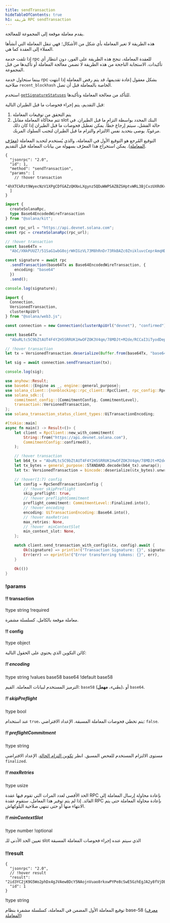 ```yaml
---
title: sendTransaction
hideTableOfContents: true
h1: طريقة RPC sendTransaction
---
```


يقدم معاملة موقعة إلى المجموعة للمعالجة.

هذه الطريقة لا تغير المعاملة بأي شكل من الأشكال؛ فهي تنقل المعاملة التي أنشأها
العملاء إلى العقدة كما هي.

إذا تلقت خدمة rpc للعقدة المعاملة، تنجح هذه الطريقة على الفور، دون انتظار أي
تأكيدات. الاستجابة الناجحة من هذه الطريقة لا تضمن معالجة المعاملة أو تأكيدها من
قبل المجموعة.

بينما ستحاول خدمة rpc بشكل معقول إعادة تقديمها، قد يتم رفض المعاملة إذا انتهت
صلاحية `recent_blockhash` الخاصة بالمعاملة قبل أن تصل.

استخدم [`getSignatureStatuses`](/docs/rpc/http/getsignaturestatuses) للتأكد من
معالجة المعاملة وتأكيدها.

قبل التقديم، يتم إجراء فحوصات ما قبل الطيران التالية:

1. يتم التحقق من توقيعات المعاملة
2. تتم محاكاة المعاملة مقابل slot البنك المحدد بواسطة التزام ما قبل الطيران. في
   حالة الفشل، سيتم إرجاع خطأ. يمكن تعطيل فحوصات ما قبل الطيران إذا كان ذلك
   مرغوبًا. يوصى بتحديد نفس الالتزام والتزام ما قبل الطيران لتجنب السلوك المربك.

التوقيع المُرجع هو التوقيع الأول في المعاملة، والذي يُستخدم لتحديد المعاملة
([معرّف المعاملة](/docs/references/terminology#transaction-id)). يمكن استخراج
هذا المعرّف بسهولة من بيانات المعاملة قبل التقديم.

<APIMethod>

```jsonc !!request curl
{
  "jsonrpc": "2.0",
  "id": 1,
  "method": "sendTransaction",
  "params": [
    // !hover transaction
    "4hXTCkRzt9WyecNzV1XPgCDfGAZzQKNxLXgynz5QDuWWPSAZBZSHptvWRL3BjCvzUXRdKvHL2b7yGrRQcWyaqsaBCncVG7BFggS8w9snUts67BSh3EqKpXLUm5UMHfD7ZBe9GhARjbNQMLJ1QD3Spr6oMTBU6EhdB4RD8CP2xUxr2u3d6fos36PD98XS6oX8TQjLpsMwncs5DAMiD4nNnR8NBfyghGCWvCVifVwvA8B8TJxE1aiyiv2L429BCWfyzAme5sZW8rDb14NeCQHhZbtNqfXhcp2tAnaAT"
  ]
}
```

```ts !!request title="Kit"
import {
  createSolanaRpc,
  type Base64EncodedWireTransaction
} from "@solana/kit";

const rpc_url = "https://api.devnet.solana.com";
const rpc = createSolanaRpc(rpc_url);

// !hover transaction
const base64Tx =
  "AbC/XNkPUUZ7/51SaG1wbG0ojrWHIGzVL73M8hRnDr73RkBAZc0ZnikluvcCeprAmqHDJrcPxPUbvEJMVBIiVQeAAQABAzfDSQC/GjcggrLsDpYz7jAlT+Gca846HqtFb8UQMM9cCWPIi4AX32PV8HrY7/1WgoRc3IATttceZsUMeQ1qx7UAAAAAAAAAAAAAAAAAAAAAAAAAAAAAAAAAAAAAAAAAAIgsVWEgMTiOYp63gTtuYGw+izfm6wKQdivpiXQBpNnYAQICAAEMAgAAAEBCDwAAAAAAAA==";

const signature = await rpc
  .sendTransaction(base64Tx as Base64EncodedWireTransaction, {
    encoding: "base64"
  })
  .send();

console.log(signature);
```

```ts !!request title="web3.js"
import {
  Connection,
  VersionedTransaction,
  clusterApiUrl
} from "@solana/web3.js";

const connection = new Connection(clusterApiUrl("devnet"), "confirmed");

const base64Tx =
  "AbuRLtc5C9bZtAUT4F4Y2H5SRRUK1HwOFZOK3V4qm/78MDJt+M2de/RCCaI3iTyodDepmrkUWbss0XRHS0lk5AOAAQABAzfDSQC/GjcggrLsDpYz7jAlT+Gca846HqtFb8UQMM9cCWPIi4AX32PV8HrY7/1WgoRc3IATttceZsUMeQ1qx7UAAAAAAAAAAAAAAAAAAAAAAAAAAAAAAAAAAAAAAAAAAD2dTRgcJmzcoGH1R3c2WqtHah2H19KvbC1p6BxLDqfoAQICAAEMAgAAAADKmjsAAAAAAA==";

// !hover transaction
let tx = VersionedTransaction.deserialize(Buffer.from(base64Tx, "base64"));

let sig = await connection.sendTransaction(tx);

console.log(sig);
```

```rs !!request title="Rust"
use anyhow::Result;
use base64::{Engine as _, engine::general_purpose};
use solana_client::{nonblocking::rpc_client::RpcClient, rpc_config::RpcSendTransactionConfig};
use solana_sdk::{
    commitment_config::{CommitmentConfig, CommitmentLevel},
    transaction::VersionedTransaction,
};
use solana_transaction_status_client_types::UiTransactionEncoding;

#[tokio::main]
async fn main() -> Result<()> {
    let client = RpcClient::new_with_commitment(
        String::from("https://api.devnet.solana.com"),
        CommitmentConfig::confirmed(),
    );

    // !hover transaction
    let b64_tx = "AbuRLtc5C9bZtAUT4F4Y2H5SRRUK1HwOFZOK3V4qm/78MDJt+M2de/RCCaI3iTyodDepmrkUWbss0XRHS0lk5AOAAQABAzfDSQC/GjcggrLsDpYz7jAlT+Gca846HqtFb8UQMM9cCWPIi4AX32PV8HrY7/1WgoRc3IATttceZsUMeQ1qx7UAAAAAAAAAAAAAAAAAAAAAAAAAAAAAAAAAAAAAAAAAAD2dTRgcJmzcoGH1R3c2WqtHah2H19KvbC1p6BxLDqfoAQICAAEMAgAAAADKmjsAAAAAAA==";
    let tx_bytes = general_purpose::STANDARD.decode(b64_tx).unwrap();
    let tx: VersionedTransaction = bincode::deserialize(&tx_bytes).unwrap();

    // !hover(1:7) config
    let config = RpcSendTransactionConfig {
        // !hover skipPreflight
        skip_preflight: true,
        // !hover preflightCommitment
        preflight_commitment: CommitmentLevel::Finalized.into(),
        // !hover encoding
        encoding: UiTransactionEncoding::Base64.into(),
        // !hover maxRetries
        max_retries: None,
        // !hover  minContextSlot
        min_context_slot: None,
    };

    match client.send_transaction_with_config(&tx, config).await {
        Ok(signature) => println!("Transaction Signature: {}", signature),
        Err(err) => eprintln!("Error transferring tokens: {}", err),
    }

    Ok(())
}
```

### !params

#### !! transaction

!type string
!required

معاملة موقعة بالكامل، كسلسلة مشفرة.

#### !! config

!type object

كائن التكوين الذي يحتوي على الحقول التالية:

##### !! encoding

!type string
!values base58 base64
!default base58

الترميز المستخدم لبيانات المعاملة. القيم: `base58` (_بطيء_، **مهمل**)، أو
`base64`.

##### !! skipPreflight

!type bool

عند استخدام `true`، يتم تخطي فحوصات المعاملة المسبقة. الإعداد الافتراضي:
`false`.

##### !! preflightCommitment

!type string

مستوى الالتزام المستخدم للفحص المسبق. انظر
[تكوين التزام الحالة](/docs/rpc#configuring-state-commitment). الإعداد
الافتراضي `finalized`.

##### !! maxRetries

!type usize

الحد الأقصى لعدد المرات التي تقوم فيها عقدة RPC بإعادة محاولة إرسال المعاملة إلى
القائد. إذا لم يتم توفير هذا المعامل، ستقوم عقدة RPC بإعادة محاولة المعاملة حتى
يتم الانتهاء منها أو حتى تنتهي صلاحية البلوكهاش.

##### !! minContextSlot

!type number
!optional

تعيين الحد الأدنى للـ slot الذي سيتم عنده إجراء فحوصات المعاملة المسبقة

### !!result

```jsonc !response
{
  "jsonrpc": "2.0",
  // !hover result
  "result": "2id3YC2jK9G5Wo2phDx4gJVAew8DcY5NAojnVuao8rkxwPYPe8cSwE5GzhEgJA2y8fVjDEo6iR6ykBvDxrTQrtpb",
  "id": 1
}
```

!type string

توقيع المعاملة الأول المضمن في المعاملة، كسلسلة مشفرة بنظام base-58
([معرف المعاملة](/docs/references/terminology#transaction-id))

</APIMethod>
